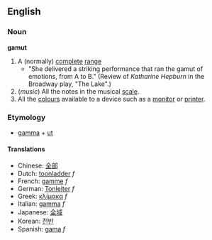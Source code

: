 ==English==
===Noun===
'''gamut'''
#A (normally) [[complete]] [[range]]
#* "She delivered a striking performance that ran the gamut of emotions, from A to B." (Review of ''Katharine Hepburn'' in the Broadway play, "The Lake".)
#(''music'') All the notes in the musical [[scale]].
#All the [[colour]]s available to a device such as a [[monitor]] or [[printer]].

<!-- def(s) needed please -->
===Etymology===
*[[gamma]] + [[ut]]
====Translations====
*Chinese: [[全部]]
*Dutch: [[toonladder]] ''f''
*French: [[gamme]] ''f''
*German: [[Tonleiter]] ''f''
*Greek: [[κλίμακα]] ''f''
*Italian: [[gamma]] ''f''
*Japanese: [[全域]]
*Korean: [[전반]]
*Spanish: [[gama]] ''f''